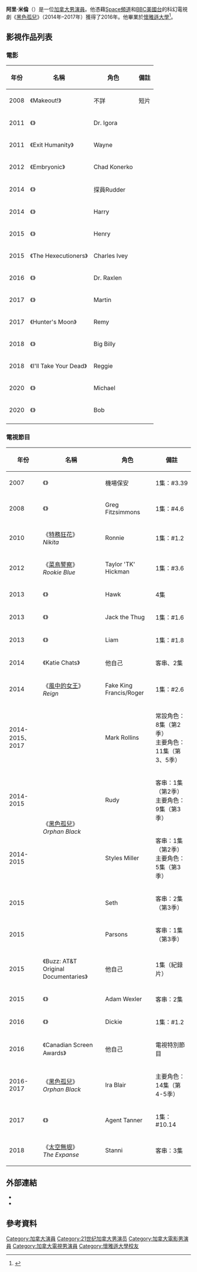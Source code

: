 {{noteTA
|G1=Movie
|G2=TV
}}
{{Infobox person
| name          = 阿里·米倫<br/>Ari Millen
| image         = Ari Millen at Nerd-HQ 2015.jpg
| alt           =
| caption       = 2015年的米倫
| birth_name    =
| birth_date    = {{birth date and age|1982|01|19}}
| birth_place   = [[加拿大|加拿大]][[安大略省|安大略省]][[金斯頓_(安大略省)|金斯頓]]
| nationality   =
| other_names   =
| occupation    = 演員
| years_active  = 2007年–現在
| known_for     =
| notable_works =
}}
'''阿里·米倫'''（{{lang-en|Ari Millen}}）是一位[[加拿大|加拿大]][[男演員|男演員]]。他憑藉[[SPACE_(電視頻道)|Space頻道]]和[[BBC美國台|BBC美國台]]的科幻電視劇《[[黑色孤兒|黑色孤兒]]》（2014年–2017年）獲得了2016年{{link-en|加拿大影視獎|Canadian Screen Awards}}。他畢業於[[懷雅遜大學|懷雅遜大學]]<ref name=whig09>{{cite web|url=http://www.thewhig.com/2009/02/11/theatre-role-an-exciting-stage-in-actors-life|title=Theatre role an exciting stage in actor's life|work=[[Kingston_Whig-Standard|Kingston Whig-Standard]]|first=Melissa|last=Desousa|date=11 February 2009|accessdate=29 June 2014|archive-url=https://web.archive.org/web/20160304040014/http://www.thewhig.com/2009/02/11/theatre-role-an-exciting-stage-in-actors-life|archive-date=2016-03-04|dead-url=yes}}</ref>。

== 影視作品列表 ==
=== 電影 ===
{| class="wikitable sortable"
! 年份
! 名稱
! 角色
! 備註
|-
| 2008
| 《Makeout!》
| 不詳
| 短片
|-
| 2011
| 《{{link-en|Monster Brawl|Monster Brawl}}》
| Dr. Igora
|
|-
| 2011
| 《Exit Humanity》
| Wayne
|
|-
| 2012
| 《Embryonic》
| Chad Konerko
|
|-
| 2014
| 《{{link-en|Ejecta (film)|Ejecta (film)|Ejecta}}》
| 探員Rudder
|
|-
| 2014
| 《{{link-en|Hellmouth (film)|Hellmouth (film)|Hellmouth}}》
| Harry
|
|-
| 2015
| 《{{link-en|Farhope Tower|Farhope Tower}}》
| Henry
|
|-
| 2015
| 《The Hexecutioners》
| Charles Ivey
|
|-
| 2016
| 《{{link-en|Rupture (2016 film)|Rupture (2016 film)|Rupture}}》
| Dr. Raxlen
|
|-
| 2017
| 《{{link-en|Darken|Darken}}》
| Martin
|
|-
| 2017
| 《Hunter's Moon》
| Remy
|
|-
| 2018
| 《{{link-en|The Death & Life of John F. Donovan|The Death & Life of John F. Donovan}}》
| Big Billy
|
|-
| 2018
| 《I'll Take Your Dead》
| Reggie
|
|-
| 2020
| 《{{link-en|The Oak Room (film)|The Oak Room (film)|The Oak Room}}》
| Michael
|
|-
| 2020
| 《{{link-en|Vicious Fun|Vicious Fun}}》
| Bob
|
|-
|}

=== 電視節目 ===
{| class="wikitable sortable"
! 年份
! 名稱
! 角色
! 備註
|-
| 2007
| 《{{link-en|The Smart Woman Survival Guide|The Smart Woman Survival Guide}}》
| 機場保安
| 1集：#3.39
|-
| 2008
| 《{{link-en|ReGenesis|ReGenesis}}》
| Greg Fitzsimmons
| 1集：#4.6
|-
| 2010
| 《[[特務狂花|特務狂花]]》<br/>''Nikita''
| Ronnie
| 1集：#1.2
|-
| 2012
| 《[[菜鳥警察|菜鳥警察]]》<br/>''Rookie Blue''
| Taylor 'TK' Hickman
| 1集：#3.6
|-
| 2013
| 《{{link-en|State of Syn|State of Syn}}》
| Hawk
| 4集
|-
| 2013
| 《{{link-en|Darknet (TV series)|Darknet (TV series)|Darknet}}》
| Jack the Thug
| 1集：#1.6
|-
| 2013
| 《{{link-en|Played (TV series)|Played (TV series)|Played}}》
| Liam
| 1集：#1.8
|-
| 2014
| 《Katie Chats》
| 他自己
| 客串、2集
|-
| 2014
| 《[[風中的女王|風中的女王]]》<br/>''Reign''
| Fake King Francis/Roger
| 1集：#2.6
|-
| 2014-2015、2017
|rowspan="5"|《[[黑色孤兒|黑色孤兒]]》<br/>''Orphan Black''
| Mark Rollins
| 常設角色：8集（第2季）<br/>主要角色：11集（第3、5季）
|-
| 2014-2015
| Rudy
| 客串：1集（第2季）<br/>主要角色：9集（第3季）
|-
| 2014-2015
| Styles Miller
| 客串：1集（第2季）<br/>主要角色：5集（第3季）
|-
| 2015
| Seth
| 客串：2集（第3季）
|-
| 2015
| Parsons
| 客串：1集（第3季）
|-
| 2015
| 《Buzz: AT&T Original Documentaries》
| 他自己
| 1集（紀錄片）
|-
| 2015
| 《{{link-en|12 Monkeys (TV series)|12 Monkeys (TV series)|12 Monkeys}}》
| Adam Wexler
| 客串：2集
|-
| 2016
| 《{{link-en|11.22.63|11.22.63}}》
| Dickie
| 1集：#1.2
|-
| 2016
| 《Canadian Screen Awards》
| 他自己
| 電視特別節目
|-
| 2016-2017
| 《[[黑色孤兒|黑色孤兒]]》<br/>''Orphan Black''
| Ira Blair
| 主要角色：14集（第4-5季）
|-
| 2017
| 《{{link-en|Murdoch Mysteries|Murdoch Mysteries}}》
| Agent Tanner
| 1集：#10.14
|-
| 2018
| 《[[太空無垠|太空無垠]]》<br/>''The Expanse''
| Stanni
| 客串：3集
|}

== 外部連結 ==
*{{Twitter}}
*{{IMDb name|2826395}}

== 參考資料 ==
{{Reflist}}
[[Category:加拿大演員|Category:加拿大演員]]
[[Category:21世纪加拿大男演员|Category:21世纪加拿大男演员]]
[[Category:加拿大電影男演員|Category:加拿大電影男演員]]
[[Category:加拿大電視男演員|Category:加拿大電視男演員]]
[[Category:懷雅遜大學校友|Category:懷雅遜大學校友]]